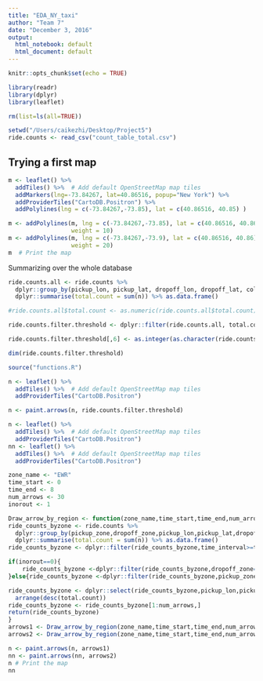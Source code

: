 ```yaml
---
title: "EDA_NY_taxi"
author: "Team 7"
date: "December 3, 2016"
output:
  html_notebook: default
  html_document: default
---
```


```r
knitr::opts_chunk$set(echo = TRUE)

library(readr)
library(dplyr)
library(leaflet)

rm(list=ls(all=TRUE))

```


```r
setwd("/Users/caikezhi/Desktop/Project5")
ride.counts <- read_csv("count_table_total.csv")

```

## Trying a first map
```r
m <- leaflet() %>%
  addTiles() %>%  # Add default OpenStreetMap map tiles
  addMarkers(lng=-73.84267, lat=40.86516, popup="New York") %>%
  addProviderTiles("CartoDB.Positron") %>%
  addPolylines(lng = c(-73.84267,-73.85), lat = c(40.86516, 40.85) )

m <- addPolylines(m, lng = c(-73.84267,-73.85), lat = c(40.86516, 40.86),
                  weight = 10)
m <- addPolylines(m, lng = c(-73.84267,-73.9), lat = c(40.86516, 40.86),
                  weight = 20)
m  # Print the map
```

Summarizing over the whole database
```r

ride.counts.all <- ride.counts %>% 
  dplyr::group_by(pickup_lon, pickup_lat, dropoff_lon, dropoff_lat, color) %>%
  dplyr::summarise(total.count = sum(n)) %>% as.data.frame()

#ride.counts.all$total.count <- as.numeric(ride.counts.all$total.count)

ride.counts.filter.threshold <- dplyr::filter(ride.counts.all, total.count >= 30000)

ride.counts.filter.threshold[,6] <- as.integer(as.character(ride.counts.filter.threshold[,6]))

dim(ride.counts.filter.threshold)
```


```r
source("functions.R")
```


```r
n <- leaflet() %>%
  addTiles() %>%  # Add default OpenStreetMap map tiles
  addProviderTiles("CartoDB.Positron")

n <- paint.arrows(n, ride.counts.filter.threshold)
```

```r
n <- leaflet() %>%
  addTiles() %>%  # Add default OpenStreetMap map tiles
  addProviderTiles("CartoDB.Positron")
nn <- leaflet() %>%
  addTiles() %>%  # Add default OpenStreetMap map tiles
  addProviderTiles("CartoDB.Positron")

zone_name <- "EWR"
time_start <- 0
time_end <- 8
num_arrows <- 30
inorout <- 1

Draw_arrow_by_region <- function(zone_name,time_start,time_end,num_arrows,inorout){
ride_counts_byzone <- ride.counts %>%
  dplyr::group_by(pickup_zone,dropoff_zone,pickup_lon,pickup_lat,dropoff_lon,dropoff_lat,color,time_interval)%>%
  dplyr::summarise(total.count = sum(n)) %>% as.data.frame()
ride_counts_byzone <- dplyr::filter(ride_counts_byzone,time_interval>=time_start&time_interval<=time_end)

if(inorout==0){
    ride_counts_byzone <-dplyr::filter(ride_counts_byzone,dropoff_zone==zone_name)
}else{ride_counts_byzone <-dplyr::filter(ride_counts_byzone,pickup_zone==zone_name)}

ride_counts_byzone <- dplyr::select(ride_counts_byzone,pickup_lon,pickup_lat,dropoff_lon,dropoff_lat,color,total.count) %>%
  arrange(desc(total.count))
ride_counts_byzone <- ride_counts_byzone[1:num_arrows,]
return(ride_counts_byzone)
}
arrows1 <- Draw_arrow_by_region(zone_name,time_start,time_end,num_arrows,0)
arrows2 <- Draw_arrow_by_region(zone_name,time_start,time_end,num_arrows,1)

n <- paint.arrows(n, arrows1)
nn <- paint.arrows(nn, arrows2)
n # Print the map
nn
```

